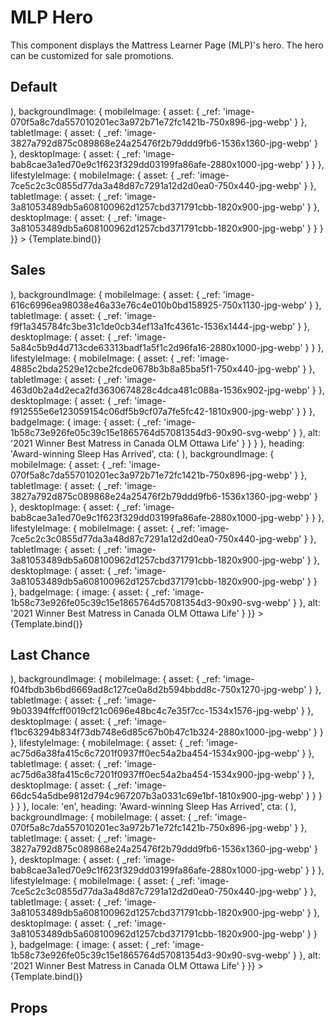 

<Meta title='Modules/MLP Hero' component={MlpHero} />

# MLP Hero

This component displays the Mattress Learner Page (MLP)'s hero. The hero can be customized for sale promotions.

## Default

<Canvas>
  <Story
    name='MLP Hero - Default'
    args={{
      heading: 'Award-winning Sleep Has Arrived',
      cta: (
        <CtaLink
          variant='solid-rubine'
          url='https://ca.endy.com'
          label='Upgrade Your Sleep'
        />
      ),
      backgroundImage: {
        mobileImage: {
          asset: {
            _ref: 'image-070f5a8c7da557010201ec3a972b71e72fc1421b-750x896-jpg-webp'
          }
        },
        tabletImage: {
          asset: {
            _ref: 'image-3827a792d875c089868e24a25476f2b79ddd9fb6-1536x1360-jpg-webp'
          }
        },
        desktopImage: {
          asset: {
            _ref: 'image-bab8cae3a1ed70e9c1f623f329dd03199fa86afe-2880x1000-jpg-webp'
          }
        }
      },
      lifestyleImage: {
        mobileImage: {
          asset: {
            _ref: 'image-7ce5c2c3c0855d77da3a48d87c7291a12d2d0ea0-750x440-jpg-webp'
          }
        },
        tabletImage: {
          asset: {
            _ref: 'image-3a81053489db5a608100962d1257cbd371791cbb-1820x900-jpg-webp'
          }
        },
        desktopImage: {
          asset: {
            _ref: 'image-3a81053489db5a608100962d1257cbd371791cbb-1820x900-jpg-webp'
          }
        }
      }
    }}
  >
    {Template.bind()}
  </Story>
</Canvas>

## Sales

<Canvas>
  <Story
    name='MLP Hero - Sale'
    args={{
      sales: {
        isLastChance: false,
        displayName: 'BFCM',
        endDate: new Date(
          'Tue Apr 29 2022 16:27:32 GMT-0400 (Eastern Daylight Time)'
        ),
        countdownTimeLabel: `Dont wait`,
        lastChance: {
          mlpHero: {
            pillLabel: 'Last Chance',
            badgeImage: {
              alt: '2021 Winner Best Matress in Canada OLM Ottawa Life',
              image: {
                asset: {
                  _ref: 'image-4b17f88ef19857251ae537081a5f88cdb8c14423-129x129-svg'
                }
              }
            }
          }
        },
        heros: {
          mlpHero: {
            pillLabel: 'Free Gift Offer',
            heading: 'Cozy Up With This Free Gift',
            subcopy:
              'Get a FREE Weighted Blanket when you order Canadas Best Mattress',
            microcopy: '*Offer ends 04/19/2022. Terms Apply.',
            cta: (
              <CtaLink
                variant='solid-rubine'
                url='https://ca.endy.com'
                label='Shop Mattress'
              />
            ),
            backgroundImage: {
              mobileImage: {
                asset: {
                  _ref: 'image-616c6996ea98038e46a33e76c4e010b0bd158925-750x1130-jpg-webp'
                }
              },
              tabletImage: {
                asset: {
                  _ref: 'image-f9f1a345784fc3be31c1de0cb34ef13a1fc4361c-1536x1444-jpg-webp'
                }
              },
              desktopImage: {
                asset: {
                  _ref: 'image-5a84c5b9d4d713cde63313badf1a5f1c2d96fa16-2880x1000-jpg-webp'
                }
              }
            },
            lifestyleImage: {
              mobileImage: {
                asset: {
                  _ref: 'image-4885c2bda2529e12cbe2fcde0678b3b8a85ba5f1-750x440-jpg-webp'
                }
              },
              tabletImage: {
                asset: {
                  _ref: 'image-463d0b2a4d2eca2fd3630674828c4dca481c088a-1536x902-jpg-webp'
                }
              },
              desktopImage: {
                asset: {
                  _ref: 'image-f912555e6e123059154c06df5b9cf07a7fe5fc42-1810x900-jpg-webp'
                }
              }
            },
            badgeImage: {
              image: {
                asset: {
                  _ref: 'image-1b58c73e926fe05c39c15e1865764d57081354d3-90x90-svg-webp'
                }
              },
              alt: '2021 Winner Best Matress in Canada OLM Ottawa Life'
            }
          }
        }
      },
      heading: 'Award-winning Sleep Has Arrived',
      cta: (
        <CtaLink
          variant='solid-rubine'
          url='https://ca.endy.com'
          label='Upgrade Your Sleep'
        />
      ),
      backgroundImage: {
        mobileImage: {
          asset: {
            _ref: 'image-070f5a8c7da557010201ec3a972b71e72fc1421b-750x896-jpg-webp'
          }
        },
        tabletImage: {
          asset: {
            _ref: 'image-3827a792d875c089868e24a25476f2b79ddd9fb6-1536x1360-jpg-webp'
          }
        },
        desktopImage: {
          asset: {
            _ref: 'image-bab8cae3a1ed70e9c1f623f329dd03199fa86afe-2880x1000-jpg-webp'
          }
        }
      },
      lifestyleImage: {
        mobileImage: {
          asset: {
            _ref: 'image-7ce5c2c3c0855d77da3a48d87c7291a12d2d0ea0-750x440-jpg-webp'
          }
        },
        tabletImage: {
          asset: {
            _ref: 'image-3a81053489db5a608100962d1257cbd371791cbb-1820x900-jpg-webp'
          }
        },
        desktopImage: {
          asset: {
            _ref: 'image-3a81053489db5a608100962d1257cbd371791cbb-1820x900-jpg-webp'
          }
        }
      },
      badgeImage: {
        image: {
          asset: {
            _ref: 'image-1b58c73e926fe05c39c15e1865764d57081354d3-90x90-svg-webp'
          }
        },
        alt: '2021 Winner Best Matress in Canada OLM Ottawa Life'
      }
    }}
  >
    {Template.bind()}
  </Story>
</Canvas>

## Last Chance

<Canvas>
  <Story
    name='MLP Hero - Last Chance'
    args={{
      sales: {
        isLastChance: true,
        displayName: 'BFCM',
        saleEndDate: new Date(
          'Tue Apr 29 2022 16:27:32 GMT-0400 (Eastern Daylight Time)'
        ),
        countdownTimeLabel: `Dont wait`,
        lastChance: {
          mlpHero: {
            pillLabel: 'Last Chance',
            badgeImage: {
              alt: '2021 Winner Best Matress in Canada OLM Ottawa Life',
              image: {
                asset: {
                  _ref: 'image-4b17f88ef19857251ae537081a5f88cdb8c14423-129x129-svg'
                }
              }
            }
          }
        },
        heros: {
          mlpHero: {
            pillLabel: 'Free Gift Offer',
            heading: 'Cozy Up With This Free Gift',
            subcopy:
              'Get a FREE Weighted Blanket when you order Canadas Best Mattress',
            microcopy: '*Offer ends 04/19/2022. Terms Apply.',
            cta: (
              <CtaLink
                variant='solid-rubine'
                url='https://ca.endy.com'
                label='Shop the Mattress'
              />
            ),
            backgroundImage: {
              mobileImage: {
                asset: {
                  _ref: 'image-f04fbdb3b6bd6669ad8c127ce0a8d2b594bbdd8c-750x1270-jpg-webp'
                }
              },
              tabletImage: {
                asset: {
                  _ref: 'image-9b03394ffcff0019cf21c0696e48bc4c7e35f7cc-1534x1576-jpg-webp'
                }
              },
              desktopImage: {
                asset: {
                  _ref: 'image-f1bc63294b834f73db748e6d85c67b0b47c1b324-2880x1000-jpg-webp'
                }
              }
            },
            lifestyleImage: {
              mobileImage: {
                asset: {
                  _ref: 'image-ac75d6a38fa415c6c7201f0937ff0ec54a2ba454-1534x900-jpg-webp'
                }
              },
              tabletImage: {
                asset: {
                  _ref: 'image-ac75d6a38fa415c6c7201f0937ff0ec54a2ba454-1534x900-jpg-webp'
                }
              },
              desktopImage: {
                asset: {
                  _ref: 'image-66dc54a5dbe9812d794c967207b3a0331c69e1bf-1810x900-jpg-webp'
                }
              }
            }
          }
        }
      },
      locale: 'en',
      heading: 'Award-winning Sleep Has Arrived',
      cta: (
        <CtaLink
          variant='solid-rubine'
          url='https://ca.endy.com'
          label='Upgrade Your Sleep'
        />
      ),
      backgroundImage: {
        mobileImage: {
          asset: {
            _ref: 'image-070f5a8c7da557010201ec3a972b71e72fc1421b-750x896-jpg-webp'
          }
        },
        tabletImage: {
          asset: {
            _ref: 'image-3827a792d875c089868e24a25476f2b79ddd9fb6-1536x1360-jpg-webp'
          }
        },
        desktopImage: {
          asset: {
            _ref: 'image-bab8cae3a1ed70e9c1f623f329dd03199fa86afe-2880x1000-jpg-webp'
          }
        }
      },
      lifestyleImage: {
        mobileImage: {
          asset: {
            _ref: 'image-7ce5c2c3c0855d77da3a48d87c7291a12d2d0ea0-750x440-jpg-webp'
          }
        },
        tabletImage: {
          asset: {
            _ref: 'image-3a81053489db5a608100962d1257cbd371791cbb-1820x900-jpg-webp'
          }
        },
        desktopImage: {
          asset: {
            _ref: 'image-3a81053489db5a608100962d1257cbd371791cbb-1820x900-jpg-webp'
          }
        }
      },
      badgeImage: {
        image: {
          asset: {
            _ref: 'image-1b58c73e926fe05c39c15e1865764d57081354d3-90x90-svg-webp'
          }
        },
        alt: '2021 Winner Best Matress in Canada OLM Ottawa Life'
      }
    }}
  >
    {Template.bind()}
  </Story>
</Canvas>

## Props

<ArgsTable of={MlpHero} />
